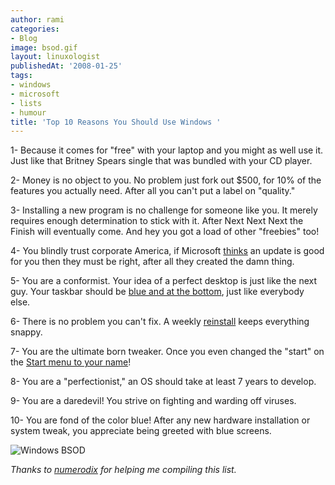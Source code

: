 ```yaml
---
author: rami
categories:
- Blog
image: bsod.gif
layout: linuxologist
publishedAt: '2008-01-25'
tags:
- windows
- microsoft
- lists
- humour
title: 'Top 10 Reasons You Should Use Windows '
---
```


1- Because it comes for "free" with your laptop and you might as well use it. Just like that Britney Spears single that was bundled with your CD player.

2- Money is no object to you. No problem just fork out $500, for 10% of the features you actually need. After all you can't put a label on "quality."

3- Installing a new program is no challenge for someone like you. It merely requires enough determination to stick with it. After Next Next Next the Finish will eventually come. And hey you got a load of other "freebies" too!

4- You blindly trust corporate America, if Microsoft [thinks](http://it.slashdot.org/article.pl?sid=08/01/21/0652248&from=rss) an update is good for you then they must be right, after all they created the damn thing.

5- You are a conformist. Your idea of a perfect desktop is just like the next guy. Your taskbar should be [blue and at the bottom](http://www.asktog.com/Bughouse/bhWindows.html), just like everybody else.

6- There is no problem you can't fix. A weekly [reinstall](http://forum.avantbrowser.com/viewtopic.php?f=9&t=12826) keeps everything snappy. 

7- You are the ultimate born tweaker. Once you even changed the "start" on the [Start menu to your name](http://www.theeldergeek.com/change_text_on_xp_start_button.htm)! 

8- You are a "perfectionist," an OS should take at least 7 years to develop. 

9- You are a daredevil! You strive on fighting and warding off viruses. 

10- You are fond of the color blue! After any new hardware installation or system tweak, you appreciate being greeted with blue screens.

![Windows BSOD](/assets/images/content/blog/bsod.gif)

*Thanks to [numerodix](http://www.matusiak.eu/numerodix/blog/) for helping me compiling this list.*